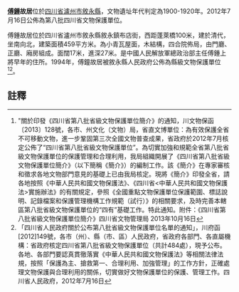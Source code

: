 {{msg:四川省文物保護單位
|名稱 = 傅鍾故居
|編號 = 392
|圖片 = 
|級別 = S8
|分類 = 
|時代 = 1900-1920年
|地点 = [[四川省|四川省]][[瀘州市|瀘州市]][[敘永縣|敘永縣]]
|坐標 =
|登錄 = 2012年7月16日
}}
'''[[傅鍾|傅鍾]]故居'''位於[[四川省|四川省]][[瀘州市|瀘州市]][[敘永縣|敘永縣]]，文物遺址年代判定為1900-1920年。2012年7月16日公佈為第八批四川省文物保護單位。

傅鍾故居位於四川省瀘州市敘永縣敘永鎮布店街，西距蓬萊橋100米，建於清代，坐南向北，建築面積459平方米。為小青瓦屋面，木結構，四合院佈局，由門廳、正廳、廂房組成。面闊17米，進深27米。是中國人民解放軍總政治部主任傅鍾上將早年的住所。1994年，傅鐘故居被敘永縣人民政府公佈為縣級文物保護單位<ref>"關於印發《四川省第八批省級文物保護單位簡介》的通知，川文物保函〔2013〕128號，各市、州文化（文物）局，省直文博單位：為有效保護全省不可移動文物，進一步鞏固第三次全國文物普查成果，省政府於2012年7月核定公佈了“四川省第八批省級文物保護單位”。為切實加強和規範全省第八批省級文物保護單位的保護管理和合理利用，我局組織開展了《四川省第八批省級文物保護單位簡介》（以下簡稱《簡介》）的編制工作。該《簡介》在專家審核和徵求各地文物部門意見的基礎上已由我局核定。現將《簡介》印發全省，請各地按照《中華人民共和國文物保護法》、《四川省<中華人民共和國文物保護法>實施辦法》的有關規定，參照《全國重點文物保護單位保護範圍、標誌說明、記錄檔案和保護管理機構工作規範（試行）》的相關要求，及時完善本轄區第八批省級文物保護單位的“四有”基礎工作。特此通知。附件：《四川省第八批省級文物保護單位簡介》四川省文物管理局  2013年10月16日</ref><ref>「四川省人民政府關於公布第八批省級文物保護單位名單的通知」，川府函[2012]149號，各市（州）、縣（市、區）人民政府，省政府各部門、各直屬機構：省政府核定四川省第八批省級文物保護單位（共計484處），現予公布。各地、各部門要認真貫徹落實《中華人民共和國文物保護法》等相關法律法規，按照「保護為主、搶救第一、合理利用、加強管理」的工作方針，正確處理文物保護與合理利用的關係，切實做好文物保護單位的保護、管理工作。四川省人民政府，2012年7月16日</ref>。
==註釋==
{{reflist}}
{{文物保護單位小作品}}